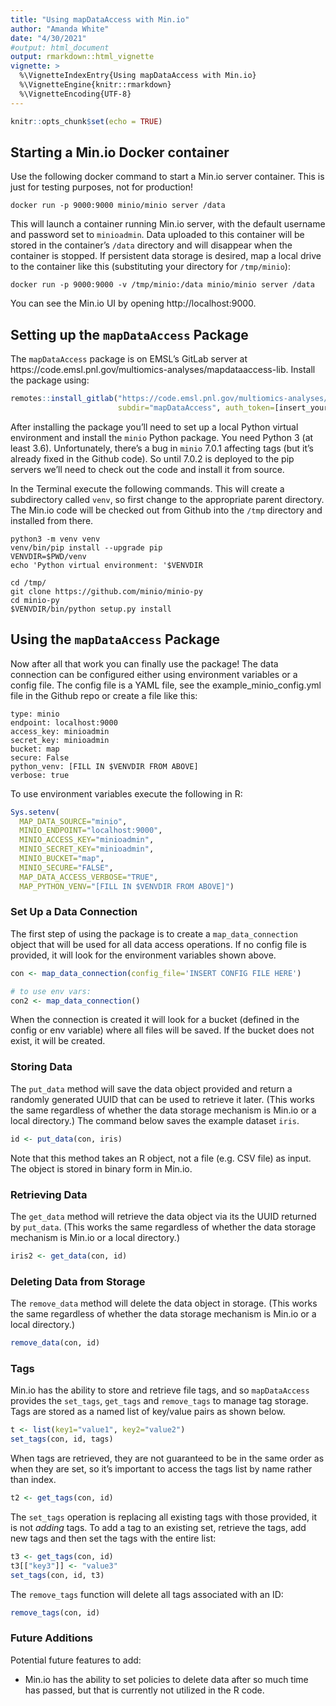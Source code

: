 ```yaml
---
title: "Using mapDataAccess with Min.io"
author: "Amanda White"
date: "4/30/2021"
#output: html_document
output: rmarkdown::html_vignette
vignette: >
  %\VignetteIndexEntry{Using mapDataAccess with Min.io}
  %\VignetteEngine{knitr::rmarkdown}
  %\VignetteEncoding{UTF-8}
---
```


```r
knitr::opts_chunk$set(echo = TRUE)
```

## Starting a Min.io Docker container

Use the following docker command to start a Min.io server container. This is just for testing purposes, not for production!

```docker run -p 9000:9000 minio/minio server /data```

This will launch a container running Min.io server, with the default username and password set to `minioadmin`. Data uploaded to this container will be stored in the container's `/data` directory and will disappear when the container is stopped. If persistent data storage is desired, map a local drive to the container like this (substituting your directory for `/tmp/minio`):

```docker run -p 9000:9000 -v /tmp/minio:/data minio/minio server /data```

You can see the Min.io UI by opening http://localhost:9000.

## Setting up the `mapDataAccess` Package

The `mapDataAccess` package is on EMSL's GitLab server at https://code.emsl.pnl.gov/multiomics-analyses/mapdataaccess-lib. Install the package using:

```r
remotes::install_gitlab("https://code.emsl.pnl.gov/multiomics-analyses/mapdataaccess-lib", 
                        subdir="mapDataAccess", auth_token=[insert_your_gitlab_auth_token])
```

After installing the package you'll need to set up a local Python virtual environment and install the `minio` Python package. You need Python 3 (at least 3.6). Unfortunately, there's a bug in `minio` 7.0.1 affecting tags (but it's already fixed in the Github code). So until 7.0.2 is deployed to the pip servers we'll need to check out the code and install it from source.

In the Terminal execute the following commands. This will create a subdirectory called `venv`, so first change to the appropriate parent directory. The Min.io code will be checked out from Github into the `/tmp` directory and installed from there.

```
python3 -m venv venv
venv/bin/pip install --upgrade pip
VENVDIR=$PWD/venv
echo 'Python virtual environment: '$VENVDIR

cd /tmp/
git clone https://github.com/minio/minio-py
cd minio-py
$VENVDIR/bin/python setup.py install
```

## Using the `mapDataAccess` Package

Now after all that work you can finally use the package! The data connection can be configured either using environment variables or a config file. The config file is a YAML file, see the example_minio_config.yml file in the Github repo or create a file like this:

```
type: minio
endpoint: localhost:9000
access_key: minioadmin
secret_key: minioadmin
bucket: map
secure: False
python_venv: [FILL IN $VENVDIR FROM ABOVE]
verbose: true
```

To use environment variables execute the following in R:

```r
Sys.setenv(
  MAP_DATA_SOURCE="minio",
  MINIO_ENDPOINT="localhost:9000",
  MINIO_ACCESS_KEY="minioadmin",
  MINIO_SECRET_KEY="minioadmin",
  MINIO_BUCKET="map",
  MINIO_SECURE="FALSE",
  MAP_DATA_ACCESS_VERBOSE="TRUE",
  MAP_PYTHON_VENV="[FILL IN $VENVDIR FROM ABOVE]")
```

### Set Up a Data Connection
The first step of using the package is to create a `map_data_connection` object that will be used for all data access operations. If no config file is provided, it will look for the environment variables shown above.

```r
con <- map_data_connection(config_file='INSERT CONFIG FILE HERE')

# to use env vars:
con2 <- map_data_connection()
```

When the connection is created it will look for a bucket (defined in the config or env variable) where all files will be saved. If the bucket does not exist, it will be created.

### Storing Data
The `put_data` method will save the data object provided and return a randomly generated UUID that can be used to retrieve it later. (This works the same regardless of whether the data storage mechanism is Min.io or a local directory.) The command below saves the example dataset `iris`.

```r
id <- put_data(con, iris)
```

Note that this method takes an R object, not a file (e.g. CSV file) as input. The object is stored in binary form in Min.io.

### Retrieving Data
The `get_data` method will retrieve the data object via its the UUID returned by `put_data`. (This works the same regardless of whether the data storage mechanism is Min.io or a local directory.)

```r
iris2 <- get_data(con, id)
```

### Deleting Data from Storage
The `remove_data` method will delete the data object in storage. (This works the same regardless of whether the data storage mechanism is Min.io or a local directory.)

```r
remove_data(con, id)
```

### Tags
Min.io has the ability to store and retrieve file tags, and so `mapDataAccess` provides the `set_tags`, `get_tags` and `remove_tags` to manage tag storage. Tags are stored as a named list of key/value pairs as shown below.

```r
t <- list(key1="value1", key2="value2")
set_tags(con, id, tags)
```

When tags are retrieved, they are not guaranteed to be in the same order as when they are set, so it's important to access the tags list by name rather than index.

```r
t2 <- get_tags(con, id)
```

The `set_tags` operation is replacing all existing tags with those provided, it is not *adding* tags. To add a tag to an existing set, retrieve the tags, add new tags and then set the tags with the entire list:

```r
t3 <- get_tags(con, id)
t3[["key3"]] <- "value3"
set_tags(con, id, t3)
```

The `remove_tags` function will delete all tags associated with an ID:

```r
remove_tags(con, id)
```

### Future Additions
Potential future features to add:

* Min.io has the ability to set policies to delete data after so much time has passed, but that is currently not utilized in the R code.
